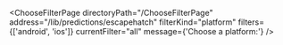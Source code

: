 

<ChooseFilterPage
  directoryPath="/ChooseFilterPage"
  address="/lib/predictions/escapehatch"
  filterKind="platform"
  filters={['android', 'ios']}
  currentFilter="all"
  message={'Choose a platform:'}
/>
